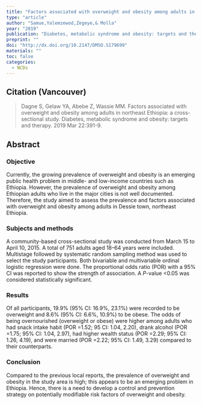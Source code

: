 ```yaml
---
title: "Factors associated with overweight and obesity among adults in northeast Ethiopia: a cross-sectional study."
type: "article"
author: "Samue,Yalemzewod,Zegeye,& Molla"
year: "2019"
publication: "Diabetes, metabolic syndrome and obesity: targets and therapy"
preprint: ""
doi: "http://dx.doi.org/10.2147/DMSO.S179699"
materials: ""
toc: false
categories:
  - NCDs
---
```


## Citation (Vancouver)

> Dagne S, Gelaw YA, Abebe Z, Wassie MM. Factors associated with overweight and obesity among adults in northeast Ethiopia: a cross-sectional study. Diabetes, metabolic syndrome and obesity: targets and therapy. 2019 Mar 22:391-9.

## Abstract

### **Objective**

Currently, the growing prevalence of overweight and obesity is an emerging public health problem in middle- and low-income countries such as Ethiopia. However, the prevalence of overweight and obesity among Ethiopian adults who live in the major cities is not well documented. Therefore, the study aimed to assess the prevalence and factors associated with overweight and obesity among adults in Dessie town, northeast Ethiopia.

### **Subjects and methods**

A community-based cross-sectional study was conducted from March 15 to April 10, 2015. A total of 751 adults aged 18--64 years were included. Multistage followed by systematic random sampling method was used to select the study participants. Both bivariable and multivariable ordinal logistic regression were done. The proportional odds ratio (POR) with a 95% CI was reported to show the strength of association. A *P*-value \<0.05 was considered statistically significant.

### **Results**

Of all participants, 19.9% (95% CI: 16.9%, 23.1%) were recorded to be overweight and 8.6% (95% CI: 6.6%, 10.9%) to be obese. The odds of being overnourished (overweight or obese) were higher among adults who had snack intake habit (POR =1.52; 95 CI: 1.04, 2.20), drank alcohol (POR =1.75; 95% CI: 1.04, 2.97), had higher wealth status (POR =2.29; 95% CI: 1.26, 4.19), and were married (POR =2.22; 95% CI: 1.49, 3.29) compared to their counterparts.

### **Conclusion**

Compared to the previous local reports, the prevalence of overweight and obesity in the study area is high; this appears to be an emerging problem in Ethiopia. Hence, there is a need to develop a control and prevention strategy on potentially modifiable risk factors of overweight and obesity.
